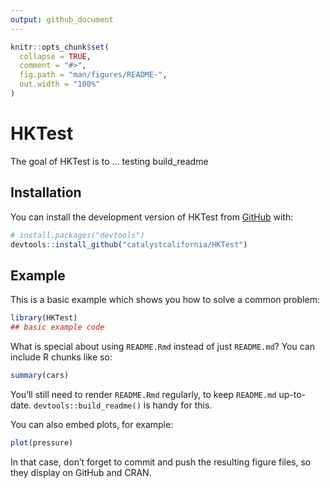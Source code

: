```yaml
---
output: github_document
---
```


<!-- README.md is generated from README.Rmd. Please edit that file -->

```r
knitr::opts_chunk$set(
  collapse = TRUE,
  comment = "#>",
  fig.path = "man/figures/README-",
  out.width = "100%"
)
```

# HKTest

<!-- badges: start -->
<!-- badges: end -->

The goal of HKTest is to ... testing build_readme

## Installation

You can install the development version of HKTest from [GitHub](https://github.com/) with:

``` r
# install.packages("devtools")
devtools::install_github("catalystcalifornia/HKTest")
```

## Example

This is a basic example which shows you how to solve a common problem:

```r
library(HKTest)
## basic example code
```

What is special about using `README.Rmd` instead of just `README.md`? You can include R chunks like so:

```r
summary(cars)
```

You'll still need to render `README.Rmd` regularly, to keep `README.md` up-to-date. `devtools::build_readme()` is handy for this.

You can also embed plots, for example:

```r
plot(pressure)
```

In that case, don't forget to commit and push the resulting figure files, so they display on GitHub and CRAN.

